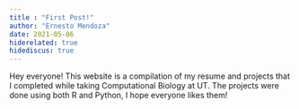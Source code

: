 ```yaml
---
title : "First Post!"
author: "Ernesto Mendoza"
date: 2021-05-06
hiderelated: true
hidediscus: true
---
```

 Hey everyone! This website is a compilation of my resume and projects that I completed while taking Computational Biology at UT. The projects were done using both R and Python, I hope everyone likes them!